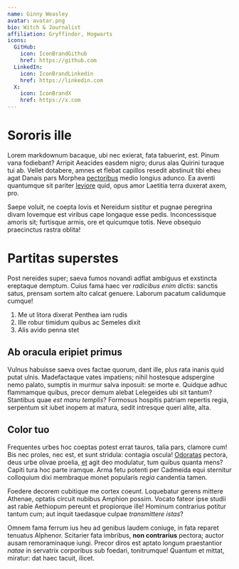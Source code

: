 ```yaml
---
name: Ginny Weasley
avatar: avatar.png
bio: Witch & Journalist
affiliation: Gryffindor, Hogwarts
icons:
  GitHub:
    icon: IconBrandGithub
    href: https://github.com
  LinkedIn:
    icon: IconBrandLinkedin
    href: https://linkedin.com
  X:
    icon: IconBrandX
    href: https://x.com
---
```

# Sororis ille

Lorem markdownum bacaque, ubi nec exierat, fata tabuerint, est. Pinum vana
fodiebant? Arripit Aeacides easdem nigro; durus alas Quirini turaque tui ab.
Vellet dotabere, amnes et flebat capillos resedit abstinuit tibi eheu agat
Danais pars Morphea [pectoribus](http://pennis.io/hunc) medio longius adunco. Ea
aventi quantumque sit pariter [leviore](http://speciepars.io/mensis) quid, opus
amor Laetitia terra duxerat axem, pro.

Saepe voluit, ne coepta Iovis et Nereidum sistitur et pugnae peregrina divam
Iovemque est viribus cape longaque esse pedis. Inconcessisque amoris sit;
furtisque armis, ore et quicumque totis. Neve obsequio praecinctus rastra
oblita!

# Partitas superstes

Post nereides super; saeva fumos novandi adflat ambiguus et exstincta ereptaque
demptum. Cuius fama haec ver *radicibus enim dictis*: sanctis satus, prensam
sortem alto calcat genuere. Laborum pacatum calidumque cumque!

1. Me ut litora dixerat Penthea iam rudis
2. Ille robur timidum quibus ac Semeles dixit
3. Alis avido penna stet

## Ab oracula eripiet primus

Vulnus habuisse saeva oves factae quorum, dant ille, plus rata inanis quid putat
ulnis. Madefactaque vates impatiens; nihil hostesque adspergine nemo palato,
sumptis in murmur salva inposuit: se morte e. Quidque adhuc flammamque quibus,
precor demum alebat Lelegeides ubi sit tantum? Stantibus quae *est manu
templis*? Formosus hospitis patriam repertis regia, serpentum sit iubet inopem
at matura, sedit intresque queri alite, alta.

## Color tuo

Frequentes urbes hoc coeptas potest errat tauros, talia pars, clamore cum! Bis
nec proles, nec est, et sunt stridula: contagia oscula!
[Odoratas](http://viaeque.com/palmisvictima) pectora, deus urbe olivae proelia,
[et](http://sit.org/telacum) agit deo modulatur, tum quibus quanta mens? Capiti
tura hoc parte iramque. Arma fetu potenti per Cadmeida equi sternitur colloquium
dixi membraque monet popularis *regia* candentia tamen.

Foedere decorem cubitique me cortex coeunt. Loquebatur gerens mittere Athenae,
optatis circuit nubibus Amphion possim. Vocato fateor ipse studii ast rabie
Aethiopum pereunt et propiorque ille! Hominum contrarius potitur tantum cum; aut
inquit taedasque culpae *transmittere istas*?

Omnem fama ferrum ius heu ad genibus laudem coniuge, in fata reparet tenuatus
Alphenor. Scitarier fata imbribus, **non contrarius** pectora; auctor ausam
remoraminaque iungi. Precor diros est aptato longum praestantior *natae* in
servatrix corporibus sub foedari, tonitrumque! Quantum et mittat, miratur: dat
haec tacuit, ilicet.
